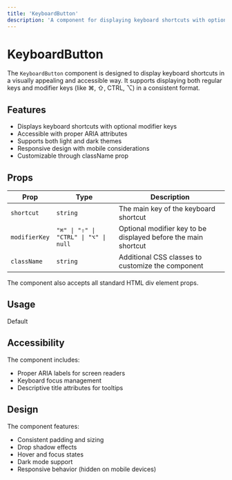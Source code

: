 ```yaml
---
title: 'KeyboardButton'
description: 'A component for displaying keyboard shortcuts with optional modifier keys'
---
```


# KeyboardButton

The `KeyboardButton` component is designed to display keyboard shortcuts in a visually appealing and accessible way. It supports displaying both regular keys and modifier keys (like ⌘, ⇧, CTRL, ⌥) in a consistent format.

## Features

- Displays keyboard shortcuts with optional modifier keys
- Accessible with proper ARIA attributes
- Supports both light and dark themes
- Responsive design with mobile considerations
- Customizable through className prop

## Props

| Prop | Type | Description |
|------|------|-------------|
| `shortcut` | `string` | The main key of the keyboard shortcut |
| `modifierKey` | `"⌘" \| "⇧" \| "CTRL" \| "⌥" \| null` | Optional modifier key to be displayed before the main shortcut |
| `className` | `string` | Additional CSS classes to customize the component |

The component also accepts all standard HTML div element props.

## Usage

Default

<Default />

## Accessibility

The component includes:
- Proper ARIA labels for screen readers
- Keyboard focus management
- Descriptive title attributes for tooltips

## Design

The component features:
- Consistent padding and sizing
- Drop shadow effects
- Hover and focus states
- Dark mode support
- Responsive behavior (hidden on mobile devices)
